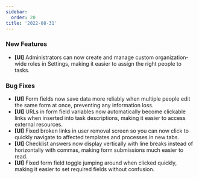 ```yaml
---
sidebar:
  order: 20
title: '2022-08-31'
---
```


### New Features

- **[UI]** Administrators can now create and manage custom organization-wide roles in Settings, making it easier to assign the right people to tasks.

### Bug Fixes

- **[UI]** Form fields now save data more reliably when multiple people edit the same form at once, preventing any information loss.
- **[UI]** URLs in form field variables now automatically become clickable links when inserted into task descriptions, making it easier to access external resources.
- **[UI]** Fixed broken links in user removal screen so you can now click to quickly navigate to affected templates and processes in new tabs.
- **[UI]** Checklist answers now display vertically with line breaks instead of horizontally with commas, making form submissions much easier to read.
- **[UI]** Fixed form field toggle jumping around when clicked quickly, making it easier to set required fields without confusion.
